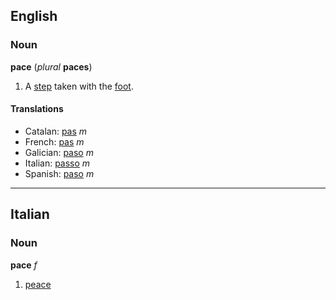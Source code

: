 ==English==
===Noun===
'''pace''' (''plural'' '''paces''')

#A [[step]] taken with the [[foot]].

====Translations====
*Catalan: [[pas]] ''m''
*French: [[pas]] ''m''
*Galician: [[paso]] ''m''
*Italian: [[passo]] ''m''
*Spanish: [[paso]] ''m''

----
==Italian==
===Noun===
'''pace''' ''f''

#[[peace]]